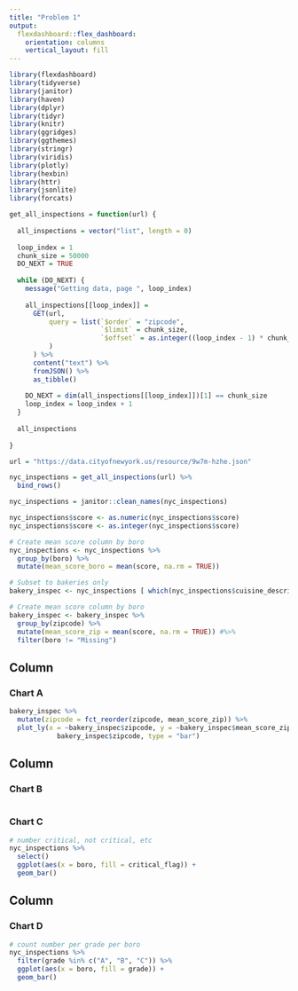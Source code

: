 ```yaml
---
title: "Problem 1"
output: 
  flexdashboard::flex_dashboard:
    orientation: columns
    vertical_layout: fill
---
```


```r
library(flexdashboard)
library(tidyverse)
library(janitor)
library(haven)
library(dplyr)
library(tidyr)
library(knitr)
library(ggridges)
library(ggthemes)
library(stringr)
library(viridis)
library(plotly)
library(hexbin)
library(httr)
library(jsonlite)
library(forcats)
```

```r
get_all_inspections = function(url) {
  
  all_inspections = vector("list", length = 0)
  
  loop_index = 1
  chunk_size = 50000
  DO_NEXT = TRUE
  
  while (DO_NEXT) {
    message("Getting data, page ", loop_index)
    
    all_inspections[[loop_index]] = 
      GET(url,
          query = list(`$order` = "zipcode",
                       `$limit` = chunk_size,
                       `$offset` = as.integer((loop_index - 1) * chunk_size)
          )
      ) %>%
      content("text") %>%
      fromJSON() %>%
      as_tibble()
    
    DO_NEXT = dim(all_inspections[[loop_index]])[1] == chunk_size
    loop_index = loop_index + 1
  }
  
  all_inspections
  
}

url = "https://data.cityofnewyork.us/resource/9w7m-hzhe.json"

nyc_inspections = get_all_inspections(url) %>%
  bind_rows()

nyc_inspections = janitor::clean_names(nyc_inspections)

nyc_inspections$score <- as.numeric(nyc_inspections$score)
nyc_inspections$score <- as.integer(nyc_inspections$score)

# Create mean score column by boro
nyc_inspections <- nyc_inspections %>%
  group_by(boro) %>%
  mutate(mean_score_boro = mean(score, na.rm = TRUE))

# Subset to bakeries only
bakery_inspec <- nyc_inspections [ which(nyc_inspections$cuisine_description == 'Bakery'), ]

# Create mean score column by boro
bakery_inspec <- bakery_inspec %>%
  group_by(zipcode) %>%
  mutate(mean_score_zip = mean(score, na.rm = TRUE)) #%>% 
  filter(boro != "Missing")
```

Column {data-width=650}
-----------------------------------------------------------------------

### Chart A

```r
bakery_inspec %>%
  mutate(zipcode = fct_reorder(zipcode, mean_score_zip)) %>%
  plot_ly(x = ~bakery_inspec$zipcode, y = ~bakery_inspec$mean_score_zip, color =  
            bakery_inspec$zipcode, type = "bar")
```

Column {data-width=350}
-----------------------------------------------------------------------

### Chart B

```r

```

### Chart C

```r
# number critical, not critical, etc
nyc_inspections %>%
  select()
  ggplot(aes(x = boro, fill = critical_flag)) + 
  geom_bar()
```

Column {data-width=350}
-----------------------------------------------------------------------

### Chart D

```r
# count number per grade per boro
nyc_inspections %>%
  filter(grade %in% c("A", "B", "C")) %>%
  ggplot(aes(x = boro, fill = grade)) + 
  geom_bar()
```